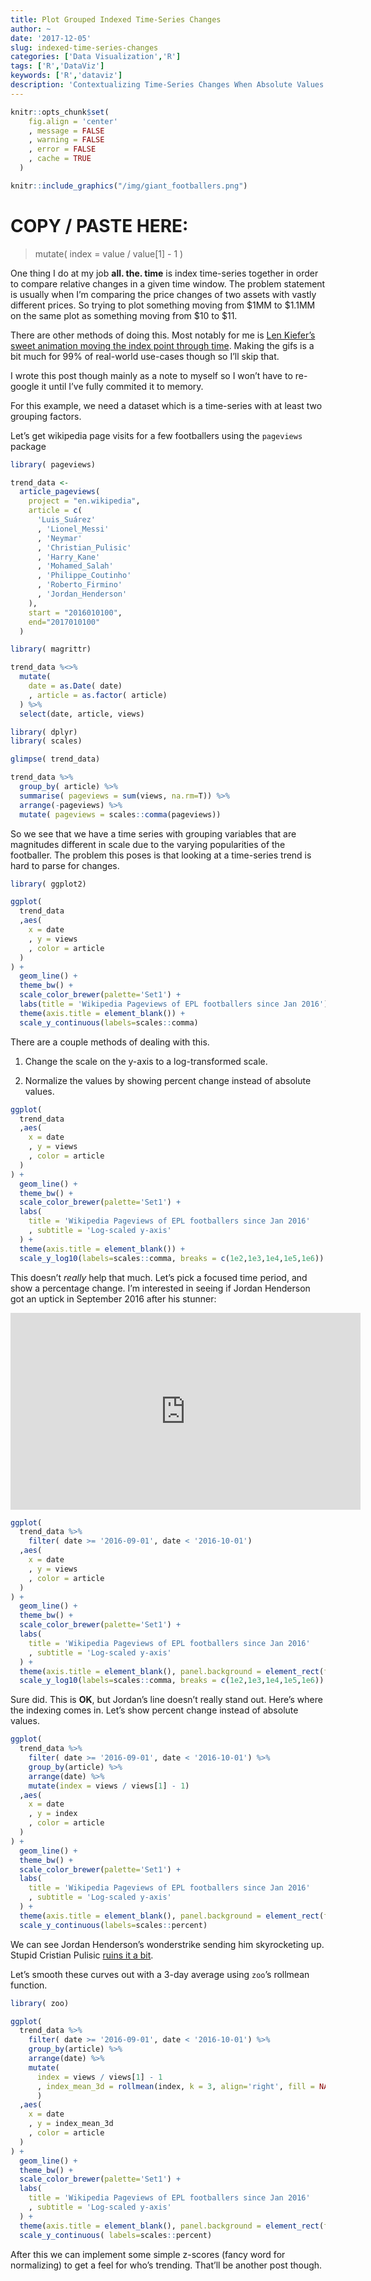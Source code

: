 ```yaml
---
title: Plot Grouped Indexed Time-Series Changes
author: ~
date: '2017-12-05'
slug: indexed-time-series-changes
categories: ['Data Visualization','R']
tags: ['R','DataViz']
keywords: ['R','dataviz']
description: 'Contextualizing Time-Series Changes When Absolute Values are Magnitudes Different'
---
```


```r

knitr::opts_chunk$set(
    fig.align = 'center'
    , message = FALSE
    , warning = FALSE
    , error = FALSE
    , cache = TRUE
  )

```


```r

knitr::include_graphics("/img/giant_footballers.png")

```

<h1>COPY / PASTE HERE: </h1>

> mutate( index = value / value[1] - 1 )

One thing I do at my job **all. the. time** is index time-series together in order to compare relative changes in a given time window. The problem statement is usually when I'm comparing the price changes of two assets with vastly different prices. So trying to plot something moving from $1MM to $1.1MM on the same plot as something moving from $10 to $11.

There are other methods of doing this. Most notably for me is [Len Kiefer's sweet animation moving the index point through time](http://lenkiefer.com/2017/05/23/index-start/). Making the gifs is a bit much for 99% of real-world use-cases though so I'll skip that.

I wrote this post though mainly as a note to myself so I won't have to re-google it until I've fully commited it to memory.

For this example, we need a dataset which is a time-series with at least two grouping factors.  

Let's get wikipedia page visits for a few footballers using the `pageviews` package

```r

library( pageviews)

trend_data <- 
  article_pageviews(
    project = "en.wikipedia",
    article = c(
      'Luis_Suárez'
      , 'Lionel_Messi'
      , 'Neymar'
      , 'Christian_Pulisic'
      , 'Harry_Kane'
      , 'Mohamed_Salah'
      , 'Philippe_Coutinho'
      , 'Roberto_Firmino'
      , 'Jordan_Henderson'
    ),
    start = "2016010100",
    end="2017010100"
  )

library( magrittr)

trend_data %<>%
  mutate(
    date = as.Date( date)
    , article = as.factor( article)
  ) %>% 
  select(date, article, views)

library( dplyr)
library( scales)

glimpse( trend_data)

trend_data %>%
  group_by( article) %>% 
  summarise( pageviews = sum(views, na.rm=T)) %>% 
  arrange(-pageviews) %>%
  mutate( pageviews = scales::comma(pageviews))

```

So we see that we have a time series with grouping variables that are magnitudes different in scale due to the varying popularities of the footballer. The problem this poses is that looking at a time-series trend is hard to parse for changes.

```r

library( ggplot2)

ggplot(
  trend_data
  ,aes(
    x = date
    , y = views
    , color = article
  )
) +
  geom_line() +
  theme_bw() +
  scale_color_brewer(palette='Set1') +
  labs(title = 'Wikipedia Pageviews of EPL footballers since Jan 2016') +
  theme(axis.title = element_blank()) +
  scale_y_continuous(labels=scales::comma)

```

There are a couple methods of dealing with this.


1. Change the scale on the y-axis to a log-transformed scale.

2. Normalize the values by showing percent change instead of absolute values.


```r

ggplot(
  trend_data
  ,aes(
    x = date
    , y = views
    , color = article
  )
) +
  geom_line() +
  theme_bw() +
  scale_color_brewer(palette='Set1') +
  labs(
    title = 'Wikipedia Pageviews of EPL footballers since Jan 2016'
    , subtitle = 'Log-scaled y-axis'
  ) +
  theme(axis.title = element_blank()) +
  scale_y_log10(labels=scales::comma, breaks = c(1e2,1e3,1e4,1e5,1e6))

```

This doesn't *really* help that much. Let's pick a focused time period, and show a percentage change. I'm interested in seeing if Jordan Henderson got an uptick in September 2016 after his stunner:


<style> 
.video-container {
    position: relative;
    padding-bottom: 56.25%;
    padding-top: 35px;
    height: 0;
    overflow: hidden;
}
</style>

<div>
  <iframe width="560" height="315" src="https://www.youtube.com/embed/iK88-Z4KCro" frameborder="0" gesture="media" allow="encrypted-media" allowfullscreen></iframe>
</div>

```r

ggplot(
  trend_data %>%
    filter( date >= '2016-09-01', date < '2016-10-01')
  ,aes(
    x = date
    , y = views
    , color = article
  )
) +
  geom_line() +
  theme_bw() +
  scale_color_brewer(palette='Set1') +
  labs(
    title = 'Wikipedia Pageviews of EPL footballers since Jan 2016'
    , subtitle = 'Log-scaled y-axis'
  ) +
  theme(axis.title = element_blank(), panel.background = element_rect(fill='#E0E0E0')) +
  scale_y_log10(labels=scales::comma, breaks = c(1e2,1e3,1e4,1e5,1e6))

```

Sure did. This is **OK**, but Jordan's line doesn't really stand out. Here's where the indexing comes in. Let's show percent change instead of absolute values.

```r

ggplot(
  trend_data %>%
    filter( date >= '2016-09-01', date < '2016-10-01') %>% 
    group_by(article) %>% 
    arrange(date) %>% 
    mutate(index = views / views[1] - 1)
  ,aes(
    x = date
    , y = index
    , color = article
  )
) +
  geom_line() +
  theme_bw() +
  scale_color_brewer(palette='Set1') +
  labs(
    title = 'Wikipedia Pageviews of EPL footballers since Jan 2016'
    , subtitle = 'Log-scaled y-axis'
  ) +
  theme(axis.title = element_blank(), panel.background = element_rect(fill='#E0E0E0')) +
  scale_y_continuous(labels=scales::percent)

```

We can see Jordan Henderson's wonderstrike sending him skyrocketing up. Stupid Cristian Pulisic <a href='http://www.espn.co.uk/football/united-states/story/2945346/christian-pulisic-was-wonderful-in-united-states-win-jurgen-klinsmann?src=com' target='_blank'>ruins it a bit</a>.

Let's smooth these curves out with a 3-day average using `zoo`'s rollmean function.

```r

library( zoo)

ggplot(
  trend_data %>%
    filter( date >= '2016-09-01', date < '2016-10-01') %>% 
    group_by(article) %>% 
    arrange(date) %>% 
    mutate(
      index = views / views[1] - 1
      , index_mean_3d = rollmean(index, k = 3, align='right', fill = NA)
      )
  ,aes(
    x = date
    , y = index_mean_3d
    , color = article
  )
) +
  geom_line() +
  theme_bw() +
  scale_color_brewer(palette='Set1') +
  labs(
    title = 'Wikipedia Pageviews of EPL footballers since Jan 2016'
    , subtitle = 'Log-scaled y-axis'
  ) +
  theme(axis.title = element_blank(), panel.background = element_rect(fill='#E0E0E0')) +
  scale_y_continuous( labels=scales::percent)

```

After this we can implement some simple z-scores (fancy word for normalizing) to get a feel for who's trending. That'll be another post though.









